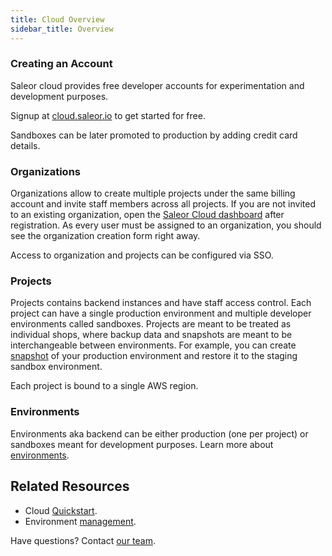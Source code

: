 ```yaml
---
title: Cloud Overview
sidebar_title: Overview
---
```


### Creating an Account

Saleor cloud provides free developer accounts for experimentation and development purposes.

Signup at [cloud.saleor.io](https://cloud.saleor.io/) to get started for free.

Sandboxes can be later promoted to production by adding credit card details.

### Organizations

Organizations allow to create multiple projects under the same billing account and invite staff members across all projects.
If you are not invited to an existing organization, open the [Saleor Cloud dashboard](https://cloud.saleor.io/) after registration. As every user must be assigned to an organization, you should see the organization creation form right away.

Access to organization and projects can be configured via SSO.

### Projects

Projects contains backend instances and have staff access control. Each project can have a single production environment and multiple developer environments called sandboxes.
Projects are meant to be treated as individual shops, where backup data and snapshots are meant to be interchangeable between environments. For example, you can create [snapshot](/cloud/environment.mdx#snapshots) of your production environment and restore it to the staging sandbox environment.

Each project is bound to a single AWS region.

### Environments

Environments aka backend can be either production (one per project) or sandboxes meant for development purposes. Learn more about [environments](/cloud/environment.mdx).


## Related Resources

- Cloud [Quickstart](/quickstart/cloud.mdx).
- Environment [management](/cloud/environment.mdx).

Have questions? Contact [our team](mailto:hello@saleor.io).
